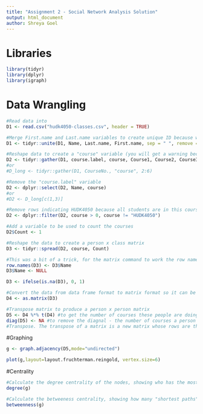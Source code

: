 ---
title: "Assignment 2 - Social Network Analysis Solution"
output: html_document
author: Shreya Goel
---
# Libraries
```{r}
library(tidyr)
library(dplyr)
library(igraph)
```


# Data Wrangling
```{r}
#Read data into
D1 <- read.csv("hudk4050-classes.csv", header = TRUE)

#Merge First.name and Last.name variables to create unique ID because we have duplicate first and last names in the class
D1 <- tidyr::unite(D1, Name, Last.name, First.name, sep = " ", remove = TRUE)

#Reshape data to create a "course" variable (you will get a warning because there are missing cells)
D2 <- tidyr::gather(D1, course.label, course, Course1, Course2, Course3, Course4, Course5, na.rm = TRUE, convert = FALSE)
#or 
#D_long <- tidyr::gather(D1, CourseNo., "course", 2:6)

#Remove the "course.label" variable
D2 <- dplyr::select(D2, Name, course)
#or
#D2 <- D_long[c(1,3)]

#Remove rows indicating HUDK4050 because all students are in this course and it will overwhelm the graph
D2 <- dplyr::filter(D2, course > 0, course != "HUDK4050")

#Add a variable to be used to count the courses
D2$Count <- 1

#Reshape the data to create a person x class matrix
D3 <- tidyr::spread(D2, course, Count)

#This was a bit of a trick, for the matrix command to work the row names needed to changed from an indice (1,2,3,etc) to the student names 
row.names(D3) <- D3$Name
D3$Name <- NULL

D3 <- ifelse(is.na(D3), 0, 1)

#Convert the data from data frame format to matrix format so it can be transposed
D4 <- as.matrix(D3)

#Transpose matrix to produce a person x person matrix
D5 <- D4 %*% t(D4) #to get the number of courses these people are doing together
diag(D5) <- NA #to remove the diagnal - the number of courses a person is doing with self. Redundant
#Transpose. The transpose of a matrix is a new matrix whose rows are the columns of the original. (This makes the columns of the new matrix the rows of the original)
```
#Graphing
```{r}
g <- graph.adjacency(D5,mode="undirected")

plot(g,layout=layout.fruchterman.reingold, vertex.size=6)

```
#Centrality
```{r}
#Calculate the degree centrality of the nodes, showing who has the most connections
degree(g)

#Calculate the betweeness centrality, showing how many "shortest paths" pass through each node. This turns out to be uniformative for this graph as there are a bunch of people who are almost equally connected and a bunch of people who are unconnected.
betweenness(g)


```

